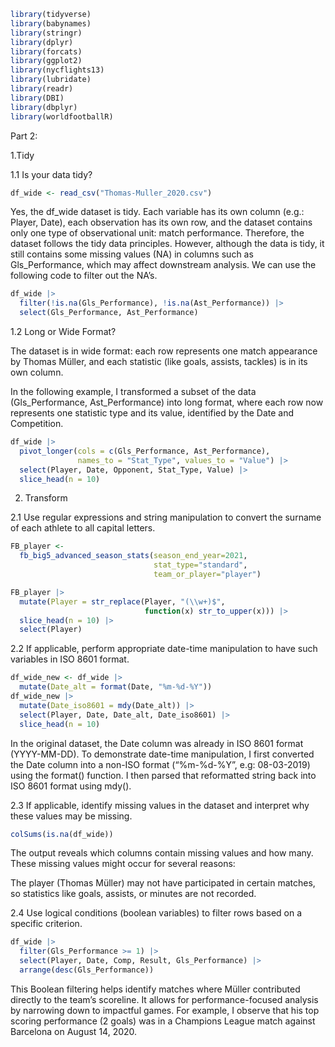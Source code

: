```r
library(tidyverse)
library(babynames)
library(stringr)
library(dplyr)
library(forcats)
library(ggplot2)
library(nycflights13)
library(lubridate)
library(readr)
library(DBI)
library(dbplyr)
library(worldfootballR)
```

Part 2:

1.Tidy

1.1 Is your data tidy?

```r
df_wide <- read_csv("Thomas-Muller_2020.csv")
```

Yes, the df_wide dataset is tidy. Each variable has its own column (e.g.: Player, Date), each observation has its own row, and the dataset contains only one type of observational unit: match performance. Therefore, the dataset follows the tidy data principles. However, although the data is tidy, it still contains some missing values (NA) in columns such as Gls_Performance, which may affect downstream analysis. We can use the following code to filter out the NA's.

```r
df_wide |> 
  filter(!is.na(Gls_Performance), !is.na(Ast_Performance)) |> 
  select(Gls_Performance, Ast_Performance)
```

1.2 Long or Wide Format?

The dataset is in wide format: each row represents one match appearance by Thomas Müller, and each statistic (like goals, assists, tackles) is in its own column.

In the following example, I transformed a subset of the data (Gls_Performance, Ast_Performance) into long format, where each row now represents one statistic type and its value, identified by the Date and Competition.

```r

df_wide |> 
  pivot_longer(cols = c(Gls_Performance, Ast_Performance),
               names_to = "Stat_Type", values_to = "Value") |> 
  select(Player, Date, Opponent, Stat_Type, Value) |> 
  slice_head(n = 10)
```

\newpage

2.  Transform

2.1 Use regular expressions and string manipulation to convert the surname of each athlete to all capital letters.

```r
FB_player <- 
  fb_big5_advanced_season_stats(season_end_year=2021,
                                stat_type="standard",
                                team_or_player="player")

FB_player |> 
  mutate(Player = str_replace(Player, "(\\w+)$",
                              function(x) str_to_upper(x))) |>
  slice_head(n = 10) |> 
  select(Player)
```

2.2 If applicable, perform appropriate date-time manipulation to have such variables in ISO 8601 format.

```r

df_wide_new <- df_wide |> 
  mutate(Date_alt = format(Date, "%m-%d-%Y"))
df_wide_new |> 
  mutate(Date_iso8601 = mdy(Date_alt)) |> 
  select(Player, Date, Date_alt, Date_iso8601) |> 
  slice_head(n = 10)

```

In the original dataset, the Date column was already in ISO 8601 format (YYYY-MM-DD). To demonstrate date-time manipulation, I first converted the Date column into a non-ISO format ("%m-%d-%Y", e.g: 08-03-2019) using the format() function. I then parsed that reformatted string back into ISO 8601 format using mdy().

2.3 If applicable, identify missing values in the dataset and interpret why these values may be missing.

```r
colSums(is.na(df_wide))
```

The output reveals which columns contain missing values and how many. These missing values might occur for several reasons:

The player (Thomas Müller) may not have participated in certain matches, so statistics like goals, assists, or minutes are not recorded.

2.4 Use logical conditions (boolean variables) to filter rows based on a specific criterion.

```r
df_wide |> 
  filter(Gls_Performance >= 1) |> 
  select(Player, Date, Comp, Result, Gls_Performance) |> 
  arrange(desc(Gls_Performance))
```

This Boolean filtering helps identify matches where Müller contributed directly to the team's scoreline. It allows for performance-focused analysis by narrowing down to impactful games. For example, I observe that his top scoring performance (2 goals) was in a Champions League match against Barcelona on August 14, 2020.

